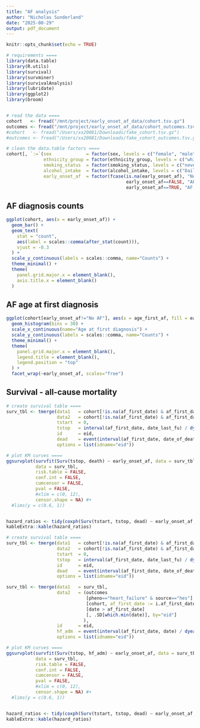 ```yaml
---
title: "AF analysis"
author: "Nicholas Sunderland"
date: "2025-08-29"
output: pdf_document
---
```


```r
knitr::opts_chunk$set(echo = TRUE)

# requirements ====
library(data.table)
library(R.utils)
library(survival)
library(survminer)
library(survivalAnalysis)
library(lubridate)
library(ggplot2)
library(broom)


# read the data ====
cohort   <- fread("/mnt/project/early_onset_af_data/cohort.tsv.gz")
outcomes <- fread("/mnt/project/early_onset_af_data/cohort_outcomes.tsv.gz")
#cohort   <- fread("/Users/xx20081/Downloads/fake_cohort.tsv.gz")
#outcomes <- fread("/Users/xx20081/Downloads/fake_cohort_outcomes.tsv.gz")

# clean the data.table factors ====
cohort[, `:=`(sex             = factor(sex, levels = c("female", "male")), 
              ethnicity_group = factor(ethnicity_group, levels = c("white", "black_or_black_british", "chinese", "asian_or_asian_british", "other_ethnic_group", "mixed")), 
              smoking_status  = factor(smoking_status, levels = c("never", "previous", "current")),
              alcohol_intake  = factor(alcohol_intake, levels = c("Daily or almost daily", "Three or four times a week", "Once or twice a week", "One to three times a month", "Special occasions only", "Never")),
              early_onset_af  = factor(fcase(is.na(early_onset_af), "No AF", 
                                             early_onset_af==FALSE, "AF age > 60", 
                                             early_onset_af==TRUE, "AF \u2264 60"), levels = c("No AF","AF age > 60","AF \u2264 60")))]
```

## AF diagnosis counts
```r
ggplot(cohort, aes(x = early_onset_af)) +
  geom_bar() +
  geom_text(
    stat = "count",
    aes(label = scales::comma(after_stat(count))),
    vjust = -0.3
  ) +
  scale_y_continuous(labels = scales::comma, name="Counts") +
  theme_minimal() +
  theme(
    panel.grid.major.x = element_blank(), 
    axis.title.x = element_blank()
  )
```

## AF age at first diagnosis
```r
ggplot(cohort[early_onset_af!="No AF"], aes(x = age_first_af, fill = early_onset_af)) +
  geom_histogram(bins = 30) +
  scale_x_continuous(name="Age at first diagnosis") +
  scale_y_continuous(labels = scales::comma, name="Counts") +
  theme_minimal() +
  theme(
    panel.grid.major.x = element_blank(), 
    legend.title = element_blank(), 
    legend.position = "top"
  ) +
  facet_wrap(~early_onset_af, scales="free")
```

## Survival - all-cause mortality
```r
# create survival table ====
surv_tbl <- tmerge(data1   = cohort[!is.na(af_first_date) & af_first_date > assessment_date & af_first_date < date_last_fu, ],
                   data2   = cohort[!is.na(af_first_date) & af_first_date > assessment_date & af_first_date < date_last_fu, ],
                   tstart  = 0,
                   tstop   = interval(af_first_date, date_last_fu) / dyears(1),
                   id      = eid,
                   dead    = event(interval(af_first_date, date_of_death) / dyears(1), as.integer(death)),
                   options = list(idname="eid"))

# plot KM curves ====
ggsurvplot(survfit(Surv(tstop, death) ~ early_onset_af, data = surv_tbl, id = eid),
           data = surv_tbl,
           risk.table = FALSE,
           conf.int = FALSE,
           cumcensor = FALSE,
           pval = FALSE, 
           #xlim = c(0, 12), 
           censor.shape = NA) #+
  #lims(y = c(0.6, 1))


hazard_ratios <- tidy(coxph(Surv(tstart, tstop, dead) ~ early_onset_af, data = surv_tbl, id = eid), exponentiate = TRUE, conf.int = TRUE)
kableExtra::kable(hazard_ratios)
```


```r
# create survival table ====
surv_tbl <- tmerge(data1   = cohort[!is.na(af_first_date) & af_first_date > assessment_date & af_first_date < date_last_fu, ],
                   data2   = cohort[!is.na(af_first_date) & af_first_date > assessment_date & af_first_date < date_last_fu, ],
                   tstart  = 0,
                   tstop   = interval(af_first_date, date_last_fu) / dyears(1),
                   id      = eid,
                   dead    = event(interval(af_first_date, date_of_death) / dyears(1), as.integer(death)),
                   options = list(idname="eid"))

surv_tbl <- tmerge(data1   = surv_tbl,
                   data2   = (outcomes
                              [pheno=="heart_failure" & source=="hes"]
                              [cohort, af_first_date := i.af_first_date, on="eid"]
                              [date > af_first_date]
                              [, .SD[which.min(date)], by="eid"]
                             ),
                   id      = eid,
                   hf_adm  = event(interval(af_first_date, date) / dyears(1), as.integer(!is.na(pheno))),
                   options = list(idname="eid"))

# plot KM curves ====
ggsurvplot(survfit(Surv(tstop, hf_adm) ~ early_onset_af, data = surv_tbl, id = eid),
           data = surv_tbl,
           risk.table = FALSE,
           conf.int = FALSE,
           cumcensor = FALSE,
           pval = FALSE, 
           #xlim = c(0, 12), 
           censor.shape = NA) #+
  #lims(y = c(0.6, 1))


hazard_ratios <- tidy(coxph(Surv(tstart, tstop, dead) ~ early_onset_af, data = surv_tbl, id = eid), exponentiate = TRUE, conf.int = TRUE)
kableExtra::kable(hazard_ratios)

```
